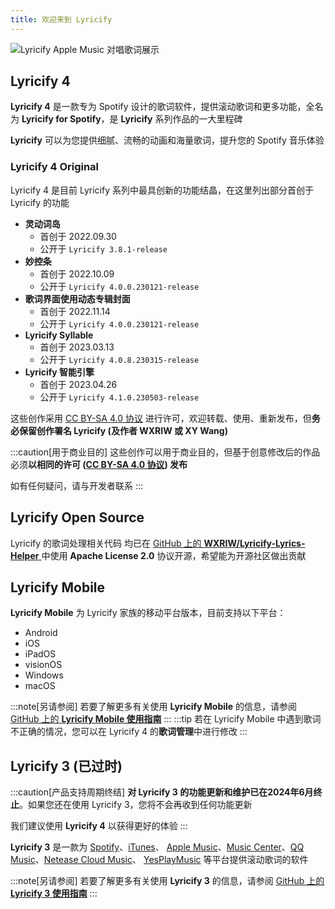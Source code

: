 ```yaml
---
title: 欢迎来到 Lyricify
---
```


![Lyricify Apple Music 对唱歌词展示](@assets/get-started/func-lyrics-am-duet.png)

## Lyricify 4

**Lyricify 4** 是一款专为 Spotify 设计的歌词软件，提供滚动歌词和更多功能，全名为 **Lyricify for Spotify**，是 **Lyricify** 系列作品的一大里程碑

**Lyricify** 可以为您提供细腻、流畅的动画和海量歌词，提升您的 Spotify 音乐体验

### Lyricify 4 Original

Lyricify 4 是目前 Lyricify 系列中最具创新的功能结晶，在这里列出部分首创于 Lyricify 的功能

-   **灵动词岛**
    -   首创于 2022.09.30
    -   公开于 `Lyricify 3.8.1-release`
-   **妙控条**
    -   首创于 2022.10.09
    -   公开于 `Lyricify 4.0.0.230121-release`
-   **歌词界面使用动态专辑封面**
    -   首创于 2022.11.14
    -   公开于 `Lyricify 4.0.0.230121-release`
-   **Lyricify Syllable**
    -   首创于 2023.03.13
    -   公开于 `Lyricify 4.0.8.230315-release`
-   **Lyricify 智能引擎**
    -   首创于 2023.04.26
    -   公开于 `Lyricify 4.1.0.230503-release`

这些创作采用 [CC BY-SA 4.0 协议](https://creativecommons.org/licenses/by-sa/4.0/) 进行许可，欢迎转载、使用、重新发布，但**务必保留创作署名 Lyricify (及作者 WXRIW 或 XY Wang)**

:::caution[用于商业目的] 这些创作可以用于商业目的，但基于创意修改后的作品必须**以相同的许可 ([CC BY-SA 4.0 协议](https://creativecommons.org/licenses/by-sa/4.0/)) 发布**

如有任何疑问，请与开发者联系 :::

## Lyricify Open Source

Lyricify 的歌词处理相关代码 均已在 [GitHub 上的 **WXRIW/Lyricify-Lyrics-Helper** ](https://github.com/WXRIW/Lyricify-Lyrics-Helper) 中使用 **Apache License 2.0** 协议开源，希望能为开源社区做出贡献

## Lyricify Mobile

**Lyricify Mobile** 为 Lyricify 家族的移动平台版本，目前支持以下平台：

-   Android
-   iOS
-   iPadOS
-   visionOS
-   Windows
-   macOS

:::note[另请参阅] 若要了解更多有关使用 **Lyricify Mobile** 的信息，请参阅 [GitHub 上的 **Lyricify Mobile 使用指南**](https://github.com/WXRIW/Lyricify-App/blob/main/docs/Lyricify%20Mobile/README.md) ::: :::tip 若在 Lyricify Mobile 中遇到歌词不正确的情况，您可以在 Lyricify 4 的**歌词管理**中进行修改 :::

## Lyricify 3 (已过时)

:::caution[产品支持周期终结] **对 Lyricify 3 的功能更新和维护已在2024年6月终止**。如果您还在使用 Lyricify 3，您将不会再收到任何功能更新

我们建议使用 **Lyricify 4** 以获得更好的体验 :::

**Lyricify 3** 是一款为 [Spotify](https://www.spotify.com)、[iTunes](https://www.apple.com/itunes/)、 [Apple Music](https://music.apple.com/)、[Music Center](https://www.sony.com/electronics/support/articles/MC4PC020001)、[QQ Music](https://y.qq.com)、[Netease Cloud Music](https://music.163.com)、 [YesPlayMusic](https://github.com/qier222/YesPlayMusic) 等平台提供滚动歌词的软件

:::note[另请参阅] 若要了解更多有关使用 **Lyricify 3** 的信息，请参阅 [GitHub 上的 **Lyricify 3 使用指南**](https://github.com/WXRIW/Lyricify-App/blob/main/docs/Lyricify%203/README.md) :::
